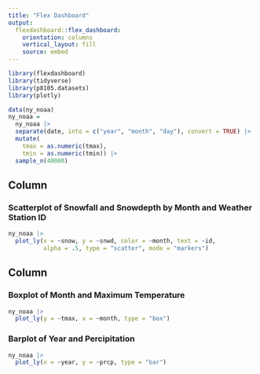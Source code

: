 ```yaml
---
title: "Flex Dashboard"
output: 
  flexdashboard::flex_dashboard:
    orientation: columns
    vertical_layout: fill
    source: embed
---
```


```r
library(flexdashboard)
library(tidyverse)
library(p8105.datasets)
library(plotly)
```

```r
data(ny_noaa)
ny_noaa = 
  ny_noaa |> 
  separate(date, into = c("year", "month", "day"), convert = TRUE) |> 
  mutate(
    tmax = as.numeric(tmax),
    tmin = as.numeric(tmin)) |>
  sample_n(40000)
```

Column {data-width=650}
-----------------------------------------------------------------------

### Scatterplot of Snowfall and Snowdepth by Month and Weather Station ID

```r
ny_noaa |>
  plot_ly(x = ~snow, y = ~snwd, color = ~month, text = ~id, 
          alpha = .5, type = "scatter", mode = "markers")
```

Column {data-width=350}
-----------------------------------------------------------------------

### Boxplot of Month and Maximum Temperature

```r
ny_noaa |>
  plot_ly(y = ~tmax, x = ~month, type = "box")
```

### Barplot of Year and Percipitation

```r
ny_noaa |>
  plot_ly(x = ~year, y = ~prcp, type = "bar")
```

